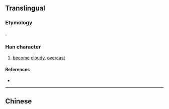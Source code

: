 {{character info/new}}
{{also|曇}}
==Translingual==

===Etymology===
{{Han simp|曇|f=雲|t=云}}.

===Han character===
{{Han char|rn=72|rad=日|as=04|sn=8|four=|canj=AMMI|ids=⿱日云}}

# [[become]] [[cloudy]], [[overcast]]

====References====
* {{Han ref|kx=0492.121|dkj=13824|hdz=21488.090|uh=6619|ud=26137}}

----

==Chinese==
{{zh-see|曇}}